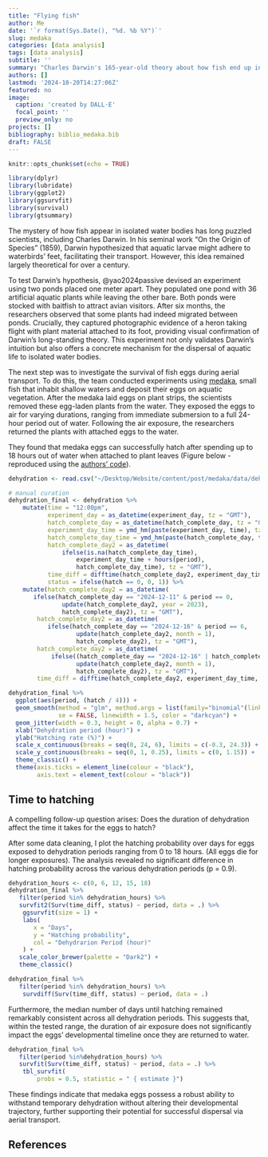 ```yaml
---
title: "Flying fish"
author: Me
date: '`r format(Sys.Date(), "%d. %b %Y")`'
slug: medaka
categories: [data analysis]
tags: [data analysis]
subtitle: ''
summary: "Charles Darwin's 165-year-old theory about how fish end up in isolated ponds has finally been proven! Researchers have demonstrated that waterbirds can indeed transport aquatic life between water bodies. Additionaly, here I show, the duration of air exposure doesn't affect the eggs' hatching probability. "
authors: []
lastmod: '2024-10-20T14:27:06Z'
featured: no
image:
  caption: 'created by DALL·E'
  focal_point: ''
  preview_only: no
projects: []
bibliography: biblio_medaka.bib  
draft: FALSE
---
```


```r
knitr::opts_chunk$set(echo = TRUE)
```

```r
library(dplyr)
library(lubridate)
library(ggplot2)
library(ggsurvfit)
library(survival)
library(gtsummary)
```

The mystery of how fish appear in isolated water bodies has long puzzled scientists, including Charles Darwin. In his seminal work "On the Origin of Species" (1859), Darwin hypothesized that aquatic larvae might adhere to waterbirds' feet, facilitating their transport. However, this idea remained largely theoretical for over a century.

To test Darwin's hypothesis, @yao2024passive devised an experiment using two ponds placed one meter apart. They populated one pond with 36 artificial aquatic plants while leaving the other bare. Both ponds were stocked with baitfish to attract avian visitors. After six months, the researchers observed that some plants had indeed migrated between ponds. Crucially, they captured photographic evidence of a heron taking flight with plant material attached to its foot, providing visual confirmation of Darwin's long-standing theory. This experiment not only validates Darwin's intuition but also offers a concrete mechanism for the dispersal of aquatic life to isolated water bodies.

The next step was to investigate the survival of fish eggs during aerial transport. To do this, the team conducted experiments using [medaka](https://en.wikipedia.org/wiki/Japanese_rice_fish), small fish that inhabit shallow waters and deposit their eggs on aquatic vegetation. After the medaka laid eggs on plant strips, the scientists removed these egg-laden plants from the water. They exposed the eggs to air for varying durations, ranging from immediate submersion to a full 24-hour period out of water. Following the air exposure, the researchers returned the plants with attached eggs to the water.

They found that medaka eggs can successfully hatch after spending up to 18 hours out of water when attached to plant leaves (Figure below - reproduced using the [authors' code](https://github.com/yaoakifumi/Medaka-embryo-desication-tolerance/blob/main/code.md)).

```r
dehydration <- read.csv("~/Desktop/Website/content/post/medaka/data/dehydration_final.csv")
```

```r
# manual curation
dehydration_final <- dehydration %>%
    mutate(time = "12:00pm",
           experiment_day = as_datetime(experiment_day, tz = "GMT"),
           hatch_complete_day = as_datetime(hatch_complete_day, tz = "GMT"),
           experiment_day_time = ymd_hm(paste(experiment_day, time), tz = "GMT"),
           hatch_complete_day_time = ymd_hm(paste(hatch_complete_day, time), tz = "GMT"),
           hatch_complete_day2 = as_datetime(
               ifelse(is.na(hatch_complete_day_time), 
                   experiment_day_time + hours(period), 
                   hatch_complete_day_time), tz = "GMT"),
           time_diff = difftime(hatch_complete_day2, experiment_day_time, units = "days"),
           status = ifelse(hatch == 0, 0, 1)) %>%
    mutate(hatch_complete_day2 = as_datetime(
       ifelse(hatch_complete_day == "2024-12-11" & period == 0,
               update(hatch_complete_day2, year = 2023), 
               hatch_complete_day2), tz = "GMT"),
        hatch_complete_day2 = as_datetime(
           ifelse(hatch_complete_day == "2024-12-16" & period == 6,
                   update(hatch_complete_day2, month = 1), 
                   hatch_complete_day2), tz = "GMT"),
        hatch_complete_day2 = as_datetime(
            ifelse((hatch_complete_day == "2024-12-16" | hatch_complete_day == "2024-12-27") & period == 12,
                   update(hatch_complete_day2, month = 1), 
                   hatch_complete_day2), tz = "GMT"), 
        time_diff = difftime(hatch_complete_day2, experiment_day_time, units = "days"))
```

```r
dehydration_final %>%
  ggplot(aes(period, (hatch / 4))) +
  geom_smooth(method = "glm", method.args = list(family="binomial"(link="probit")), 
              se = FALSE, linewidth = 1.5, color = "darkcyan") +
  geom_jitter(width = 0.3, height = 0, alpha = 0.7) +
  xlab("Dehydration period (hour)") + 
  ylab("Hatching rate (%)") + 
  scale_x_continuous(breaks = seq(0, 24, 6), limits = c(-0.3, 24.3)) + 
  scale_y_continuous(breaks = seq(0, 1, 0.25), limits = c(0, 1.15)) +
  theme_classic() +
  theme(axis.ticks = element_line(colour = "black"),
        axis.text = element_text(colour = "black"))
```

## Time to hatching

A compelling follow-up question arises: Does the duration of dehydration affect the time it takes for the eggs to hatch?

After some data cleaning, I plot the hatching probability over days for eggs exposed to dehydration periods ranging from 0 to 18 hours. (All eggs die for longer exposures). The analysis revealed no significant difference in hatching probability across the various dehydration periods (p = 0.9).

```r
dehydration_hours <- c(0, 6, 12, 15, 18)
dehydration_final %>% 
   filter(period %in% dehydration_hours) %>%
   survfit2(Surv(time_diff, status) ~ period, data = .) %>%
    ggsurvfit(size = 1) +
    labs(
       x = "Days",
       y = "Hatching probability",
       col = "Dehydrarion Period (hour)"
    ) + 
   scale_color_brewer(palette = "Dark2") +
   theme_classic()
```

```r
dehydration_final %>% 
   filter(period %in% dehydration_hours) %>%
    survdiff(Surv(time_diff, status) ~ period, data = .)
```
Furthermore, the median number of days until hatching remained remarkably consistent across all dehydration periods. This suggests that, within the tested range, the duration of air exposure does not significantly impact the eggs' developmental timeline once they are returned to water.

```r
dehydration_final %>% 
   filter(period %in%dehydration_hours) %>% 
   survfit(Surv(time_diff, status) ~ period, data = .) %>% 
    tbl_survfit(
        probs = 0.5, statistic = " { estimate }")
```

These findings indicate that medaka eggs possess a robust ability to withstand temporary dehydration without altering their developmental trajectory, further supporting their potential for successful dispersal via aerial transport.


## References
